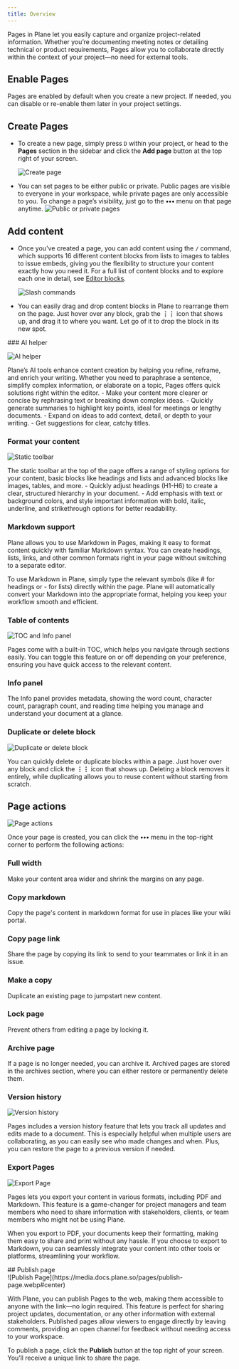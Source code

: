 ```yaml
---
title: Overview
---
```


Pages in Plane let you easily capture and organize project-related information. Whether you’re documenting meeting notes or detailing technical or product requirements, Pages allow you to collaborate directly within the context of your project—no need for external tools.

## Enable Pages
Pages are enabled by default when you create a new project. If needed, you can disable or re-enable them later in your project settings.

## Create Pages
- To create a new page, simply press `D` within your project, or head to the **Pages** section in the sidebar and click the **Add page** button at the top right of your screen.

  ![Create page](https://media.docs.plane.so/pages/create-page.webp#center)

- You can set pages to be either public or private. Public pages are visible to everyone in your workspace, while private pages are only accessible to you. To change a page’s visibility, just go to the **•••** menu on that page anytime.
  ![Public or private pages](https://media.docs.plane.so/pages/public-private-page.webp#center)

## Add content
- Once you've created a page, you can add content using the `/` command, which supports 16 different content blocks from lists to images to tables to issue embeds, giving you the flexibility to structure your content exactly how you need it. For a full list of content blocks and to explore each one in detail, see [Editor blocks](/core-concepts/pages/editor-blocks). 

  ![Slash commands](https://media.docs.plane.so/pages/slash-commands.webp#center)

- You can easily drag and drop content blocks in Plane to rearrange them on the page. Just hover over any block, grab the **⋮⋮** icon that shows up, and drag it to where you want. Let go of it to drop the block in its new spot.

<div className="tag-wrapper">
### AI helper
<Tags 
  tags={[ 
    { name: "Pro", additionalClass: "pro" }
  ]} 
 />
</div>

![AI helper](https://media.docs.plane.so/pages/ai-helper.webp#center)

Plane’s AI tools enhance content creation by helping you refine, reframe, and enrich your writing. Whether you need to paraphrase a sentence, simplify complex information, or elaborate on a topic, Pages offers quick solutions right within the editor.
    - Make your content more clearer or concise by rephrasing text or breaking down complex ideas.
    - Quickly generate summaries to highlight key points, ideal for meetings or lengthy documents.
    - Expand on ideas to add context, detail, or depth to your writing.
    - Get suggestions for clear, catchy titles.

### Format your content
![Static toolbar](https://media.docs.plane.so/pages/static-toolbar.webp#center)

The static toolbar at the top of the page offers a range of styling options for your content, basic blocks like headings and lists and advanced blocks like images, tables, and more.
    - Quickly adjust headings (H1-H6) to create a clear, structured hierarchy in your document.
    - Add emphasis with text or background colors, and style important information with bold, italic, underline, and strikethrough options for better readability.

### Markdown support
Plane allows you to use Markdown in Pages, making it easy to format content quickly with familiar Markdown syntax. You can create headings, lists, links, and other common formats right in your page without switching to a separate editor.

To use Markdown in Plane, simply type the relevant symbols (like # for headings or - for lists) directly within the page. Plane will automatically convert your Markdown into the appropriate format, helping you keep your workflow smooth and efficient.

### Table of contents
![TOC and Info panel](https://media.docs.plane.so/pages/toc-info-panel.webp#center)

Pages come with a built-in TOC, which helps you navigate through sections easily. You can toggle this feature on or off depending on your preference, ensuring you have quick access to the relevant content.

### Info panel
The Info panel provides metadata, showing the word count, character count, paragraph count, and reading time helping you manage and understand your document at a glance.


### Duplicate or delete block
![Duplicate or delete block](https://media.docs.plane.so/pages/delete-duplicate-block.webp#center)

You can quickly delete or duplicate blocks within a page. Just hover over any block and click the **⋮⋮** icon that shows up. Deleting a block removes it entirely, while duplicating allows you to reuse content without starting from scratch.


## Page actions
![Page actions](https://media.docs.plane.so/pages/page-actions.webp#center)

Once your page is created, you can click the **•••** menu in the top-right corner to perform the following actions:

### Full width
Make your content area wider and shrink the margins on any page.

### Copy markdown 
Copy the page's content in markdown format for use in places like your wiki portal.

### Copy page link
Share the page by copying its link to send to your teammates or link it in an issue.

### Make a copy 
Duplicate an existing page to jumpstart new content.

### Lock page
Prevent others from editing a page by locking it.

### Archive page
If a page is no longer needed, you can archive it. Archived pages are stored in the archives section, where you can either restore or permanently delete them.

### Version history
![Version history](https://media.docs.plane.so/pages/version-history.webp#center)

Pages includes a version history feature that lets you track all updates and edits made to a document. This is especially helpful when multiple users are collaborating, as you can easily see who made changes and when. Plus, you can restore the page to a previous version if needed.

### Export Pages
![Export Page](https://media.docs.plane.so/pages/export-page.webp#center)

Pages lets you export your content in various formats, including PDF and Markdown. This feature is a game-changer for project managers and team members who need to share information with stakeholders, clients, or team members who might not be using Plane.

When you export to PDF, your documents keep their formatting, making them easy to share and print without any hassle. If you choose to export to Markdown, you can seamlessly integrate your content into other tools or platforms, streamlining your workflow.

<div className="tag-wrapper">
## Publish page
<Tags 
  tags={[ 
    { name: "Pro", additionalClass: "pro" }
  ]} 
 />
</div>
![Publish Page](https://media.docs.plane.so/pages/publish-page.webp#center)

With Plane, you can publish Pages to the web, making them accessible to anyone with the link—no login required. This feature is perfect for sharing project updates, documentation, or any other information with external stakeholders. Published pages allow viewers to engage directly by leaving comments, providing an open channel for feedback without needing access to your workspace.

To publish a page, click the **Publish** button at the top right of your screen. You’ll receive a unique link to share the page.
